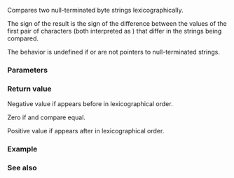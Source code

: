 {{cpp/title|strcmp}}
{{cpp/string/byte/navbar}}
{{ddcl|header=cstring|
int strcmp( const char* lhs, const char* rhs );
}}

Compares two null-terminated byte strings lexicographically.

The sign of the result is the sign of the difference between the values of the first pair of characters (both interpreted as {{c|unsigned char}}) that differ in the strings being compared.

The behavior is undefined if {{c|lhs}} or {{c|rhs}} are not pointers to null-terminated strings.

===Parameters===
{{par begin}}
{{par|lhs, rhs|pointers to the null-terminated byte strings to compare}}
{{par end}}

===Return value===
Negative value if {{c|lhs}} appears before {{c|rhs}} in lexicographical order.

Zero if {{c|lhs}} and {{c|rhs}} compare equal.

Positive value if {{c|lhs}} appears after {{c|rhs}} in lexicographical order.

===Example===
{{example
|code=
#include &lt;algorithm&gt;
#include &lt;cstring&gt;
#include &lt;iostream&gt;
#include &lt;vector&gt;

int main() 
{
    std::vector&lt;const char*&gt; cats{"Heathcliff", "Snagglepuss", "Hobbes", "Garfield"};
    std::sort(cats.begin(), cats.end(), [](const char* strA, const char* strB)
    {
        return std::strcmp(strA, strB) &lt; 0;
    }); 

    for (const char* cat : cats)
        std::cout &lt;&lt; cat &lt;&lt; '\n';
}
|output=
Garfield
Heathcliff
Hobbes
Snagglepuss
}}

===See also===
{{dsc begin}}
{{dsc inc|cpp/string/byte/dsc strncmp}}
{{dsc inc|cpp/string/wide/dsc wcscmp}}
{{dsc inc|cpp/string/byte/dsc memcmp}}
{{dsc inc|cpp/string/byte/dsc strcoll}}
{{dsc see c|c/string/byte/strcmp}}
{{dsc end}}

{{langlinks|de|es|fr|it|ja|pt|ru|zh}}